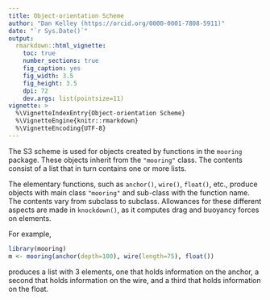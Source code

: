 ```yaml
---
title: Object-orientation Scheme
author: "Dan Kelley (https://orcid.org/0000-0001-7808-5911)"
date: "`r Sys.Date()`"
output:
  rmarkdown::html_vignette:
    toc: true
    number_sections: true
    fig_caption: yes
    fig_width: 3.5
    fig_height: 3.5
    dpi: 72
    dev.args: list(pointsize=11)
vignette: >
  %\VignetteIndexEntry{Object-orientation Scheme}
  %\VignetteEngine{knitr::rmarkdown}
  %\VignetteEncoding{UTF-8}
---
```


The S3 scheme is used for objects created by functions in the `mooring`
package. These objects inherit from the `"mooring"` class.  The contents
consist of a list that in turn contains one or more lists.

The elementary functions, such as `anchor()`, `wire()`, `float()`, etc.,
produce objects with main class `"mooring"` and sub-class with the function
name.  The contents vary from subclass to subclass.  Allowances for these
different aspects are made in `knockdown()`, as it computes drag and buoyancy
forces on elements.

For example,
```r
library(mooring)
m <- mooring(anchor(depth=100), wire(length=75), float())
```
produces a list with 3 elements, one that holds information on the anchor, a
second that holds information on the wire, and a third that holds information
on the float.
